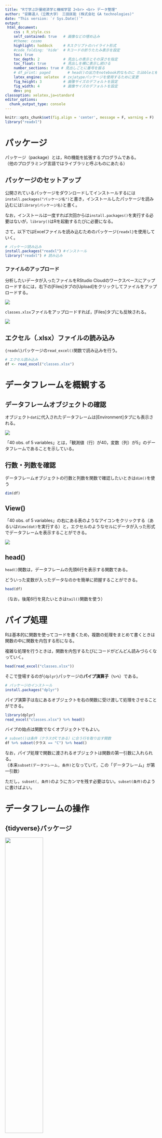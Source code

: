 ```yaml
---
title: "Rで学ぶ計量経済学と機械学習 2<br> <br> データ整理"
author: "安藤道人（立教大学）　三田匡能 (株式会社 GA technologies)"
date: "This version: `r Sys.Date()`"
output:
 html_document:
    css : R_style.css
    self_contained: true   # 画像などの埋め込み 
    #theme: cosmo
    highlight: haddock     # Rスクリプトのハイライト形式
    #code_folding: 'hide'  # Rコードの折りたたみ表示を設定
    toc: true
    toc_depth: 2           # 見出しの表示とその深さを指定
    toc_float: true        # 見出しを横に表示し続ける
    number_sections: true # 見出しごとに番号を振る
    # df_print: paged        # head()の出力をnotebook的なものに（tibbleと相性良）
    latex_engine: xelatex  # zxjatypeパッケージを使用するために変更
    fig_height: 3          # 画像サイズのデフォルトを設定
    fig_width: 4           # 画像サイズのデフォルトを設定
    dev: png
classoption: xelatex,ja=standard
editor_options: 
  chunk_output_type: console
---
```



```r
knitr::opts_chunk$set(fig.align = 'center', message = F, warning = F)
library("readxl")
```


# パッケージ

パッケージ（package）とは，Rの機能を拡張するプログラムである。  
（他のプログラミング言語ではライブラリと呼ぶものにあたる）

## パッケージのセットアップ

公開されているパッケージをダウンロードしてインストールするには`install.packages("パッケージ名")`と書き，インストールしたパッケージを読み込むには`library(パッケージ名)`と書く。

なお，インストールは一度すれば次回からは`install.packages()`を実行する必要はないが，`library()`はRを起動するたびに必要になる。

さて，以下ではExcelファイルを読み込むためのパッケージ`{readxl}`を使用していく。

```r
# パッケージ読み込み
install.packages("readxl") #インストール
library("readxl") # 読み込み
```

### ファイルのアップロード

分析したいデータが入ったファイルをRStudio Cloudのワークスペースにアップロードするには，右下の[Files]タブの[Upload]をクリックしてファイルをアップロードする。

![](02_data_wrangling.assets/1549109514602.png)

`classes.xlsx`ファイルをアップロードすれば，[Files]タブにも反映される。

![](02_data_wrangling.assets/1549109716829.png)

## エクセル（.xlsx）ファイルの読み込み

`{readxl}`パッケージの`read_excel()`関数で読み込みを行う。

```r
# エクセル読み込み
df <- read_excel("classes.xlsx")
```


# データフレームを概観する

## データフレームオブジェクトの確認

オブジェクト`dat`に代入されたデータフレームは[Environment]タブにも表示される。

![](02_data_wrangling.assets/1549111107106.png)

「40 obs. of 5 variables」とは，「観測値（行）が40，変数（列）が5」のデータフレームであることを示している。


## 行数・列数を確認

データフレームオブジェクトの行数と列数を関数で確認したいときは`dim()`を使う

```r
dim(df)
```


## View()

「40 obs. of 5 variables」の右にある表のようなアイコンをクリックする（あるいは`View(dat)`を実行する）と，エクセルのようなセルにデータが入った形式でデータフレームを表示することができる。

![](02_data_wrangling.assets/1549111424851.png)

## head()

`head()`関数は，データフレームの先頭6行を表示する関数である。

どういった変数が入ったデータなのかを簡単に把握することができる。

```r
head(df)
```

（なお，後尾6行を見たいときは`tail()`関数を使う）




# パイプ処理

Rは基本的に関数を使ってコードを書くため，複数の処理をまとめて書くときは関数の中に関数を内包する形になる。

複雑な処理を行うときは，関数を内包するたびにコードがどんどん読みづらくなっていく。

```r
head(read_excel("classes.xlsx"))
```

そこで登場するのが`{dplyr}`パッケージの**パイプ演算子**（`%>%`）である。

```r
# パッケージのインストール
install.packages("dplyr")
```

パイプ演算子は左にあるオブジェクトを右の関数に受け渡して処理をさせることができる。

```r
library(dplyr)
read_excel("classes.xlsx") %>% head()
```

バイプの始点は関数でなくオブジェクトでもよい。

```r
# subset()は条件（クラスがCである）に合う行を取り出す関数
df %>% subset(クラス == "C") %>% head()
```

なお，パイプ処理で関数に渡されるオブジェクトは関数の第一引数に入れられる。  
（本来`subset(データフレーム, 条件)`となっていて，この「データフレーム」が第一引数）

ただし，`subset(, 条件)`のようにカンマを残す必要はない。`subset(条件)`のように書けばよい。



# データフレームの操作

## {tidyverse}パッケージ

<img src="02_data_wrangling.assets/tidyverse-1549194552526.png" width=50%>

データの本格的な分析に入る前にデータの整理や加工を行うことを**前処理**（preprocess）という。

Rでは前処理を効率よく行うために{dplyr}や{tidyr}や{stringr}などのパッケージが整備されている。

いくつものパッケージを個別にインストールと読み込みを行うのは面倒なので，{dplyr}や{tidyr}や{stringr}などの便利なパッケージをまとめた[{tidyverse}](https://www.tidyverse.org/packages/)というパッケージをインストールする。


```r
install.packages("tidyverse") #インストール
library("tidyverse") # 読み込み
```

```r
library("tidyverse") # 読み込み
```


{tidyverse}パッケージで読み込まれるパッケージは，例えば次のようなものである

- 前処理を便利にするもの
    - [dplyr](http://dplyr.tidyverse.org/)や[tidyr](http://tidyr.tidyverse.org/)：データフレームの操作のためのパッケージ
    - [stringr](https://github.com/tidyverse/stringr)：文字列の操作のためのパッケージ
- 既存の関数の改善
    - [readr](http://readr.tidyverse.org/)：`read.csv()`関数をもっと便利なものに置き換える
    - [tibble](http://tibble.tidyverse.org/)：`data.frame()`関数をもっと便利なものに置き換える
    - [ggplot2](http://ggplot2.tidyverse.org/) ：綺麗なグラフやGIS（統計地図）などを描くことができる


## 条件指定による行の取り出し

### 条件と論理演算

ここでいう条件とは，「変数Xが2である（$X = 2$）」「変数Zが0以上である（$Z \geq 0$）」などといったもののこと。

Rでは等号や不等号は次のように表す。

| 数学上の記号 | Rでの記法  | 意味                   |
| :----------: | :--------: | :--------------------: |
| =，≠         | `==`，`!=` | である，でない         |
| ＞，＜       | `>`，`<`   | より大きい，より小さい |
| ≧，≦         | `>=`，`<=` | 以上，以下             |

これらの条件を複数つなげるとき（例えば「$X=2$かつ$Z=10$」のようにするとき）の論理演算子は次のように書く。

| 数学上の記号 | Rでの記法 | 意味         |
| :----------: | :------: | :----------: |
| ∧，∩         | `&`  | かつ（and）  |
| ∨，∪         | `|`  | または（or） |


```r
# 条件式の計算の例
 x <- 7            # x = 7と定義
 x != 2            # 「xは2ではない」（か否か）  
 (x > 2) & (x < 4) # 「2より大きい」かつ「4より小さい」（であるか否か）
```

条件式の計算結果はTRUE（真）とFALSE（偽）の値（論理値 bool）で返される。

### 関数を使わないで行指定

条件を満たす行を抜き出したいとき，関数を使わずにシンプルに記述する場合は次の方法で行う。

```r
df[df["クラス"] == "C",] # クラスがCの行を取り出す
```

これは，`df`というデータフレームの`"クラス"`という列（`df["クラス"]`）が`"C"`であるか否かを`df["クラス"] == "C"`として計算させて論理値（TRUEやFALSE）のベクトルを得て，それを`df[行番号,列番号]`の行番号の部分に入れることで条件に合致する行を取り出す方法。


### 関数を使って行指定

{dplyr}パッケージの`filter()`関数を使っても同様に条件指定して行を取り出すことができる。

`filter(データフレーム, 条件式)`の形で書く。

```r
filter(df, 50 < 英語 & 英語 < 60) # 英語が50~60点の人を抽出
```

（`filter()`はパイプ処理の節で登場した`subset()`と機能も文法もほぼ一緒）


#### （参考）`filter_all()`

`filter_()`派生の関数で`filter_all()`というものがある。

`filter_all()`の中に`any_vars()`や`all_vars()`という関数を入れて使う。

```r
# データフレームのいずれかの変数で80という値をとる行
filter_all(df, any_vars(. == 80))
```



## 列の取り出し

`select()`関数はデータフレームから条件に合う列を取り出す関数である


基本的には`select(データフレーム, 列名1, 列名2, ...)`のように書く

```r
select(df, クラス, 名前)
```

### 除外条件の指定

列名を指定するときに，マイナス（`-`）をつけると，「その列以外を取り出す」という指定になる

```r
df %>% select(-名前)
```

### 列名を検索して指定

`select()`の中で`contains()`という関数を使うと，「列名に〇〇という言葉を含むものを取り出す」という指定を行うことができる。

```r
df %>% select(contains("文"))
```


## 列名の変更

データフレームの列名を変更したいときは，主に次の2つの方法がある


### `colnames()`を使う

`colnames()`関数を使うとデータフレームの列名を取得できる（なお，行名は`rownames()`で取得できる）

```r
df2 <- df %>% select(クラス, 名前) # 説明の簡略のために2列を取り出す
colnames(df2) # 列名の表示
```

逆に，`colnames()`に（列数と同じ長さの）文字列ベクトルを指定することでデータフレームの列名を変更できる。

```r
colnames(df2) <- c("class","name") # 列名の変更
head(df2)
```


### `rename()`を使う

`rename()`関数を使い，`rename(df, 新しい列名 = 古い列名)`のように指定すると任意の列の列名のみを変えることができる。

```r
df2 %>% rename(NAME = name)
```


## 行を並べ替える

「点数が低い順に並べ替える」といった操作を行いたい場合，`arrange()`を使う

```r
df %>% arrange(数学) # 数学の点が低い順（昇順）に並べ替える
```

「高い順に並べ替える」という操作をしたい場合は`arrange()`の中で`desc()`を使う

```r
df %>% arrange(desc(英語)) # 英語の点が高い順（降順）に並べ替える
```


## 新たな列を追加する

前処理においては，「変数を加工し，新たな列に追加する」という処理を行う機会が多い。

変数の加工の仕方は目的に応じて様々だが，ここでは例として学生ごとの3科目の合計得点を算出する，

### 1列ずつ追加する

各科目の列を取り出して足し合わせれば合計得点の算出はできるので，それを`df["新たな列の名前"]`のように記述したものに代入すれば列の追加は簡単に終わる

```r
# 総得点
df["合計点"] = df$英語 + df$現文 + df$数学

# 列が追加された
head(df)
```


ただし，この方法では追加したい列の数だけこの記述を繰り返す必要がある。


### 複数列まとめて追加する

`mutate()`関数を使うと列の追加をもう少しスマートに記述できて，`mutate(df, 新しい列の名前 = 代入したい内容)`のように書く。

例えば「英語＋現文」，「英語＋数学」の2つの変数を作り，それぞれ「英国計」「英数計」と名付けることにする。

その場合，次のようにカンマで区切りながら変数を追加していく。

```r
df %>% mutate(英国計 = 英語 + 現文, 
              英数計 = 英語 + 数学)
```


## データフレームの連結

### 横方向の連結

同じ行数の２つのデータフレームを連結したいときは`bind_cols()`を使う

```r
# データフレームを分割
A <- df %>% select(クラス, 名前)
B <- df %>% select(英語, 現文, 数学)

# データフレームの連結
bind_cols(A,B)
```

（ちなみに，同様の機能をもつ関数で`cbind()`というものもある。）


### 縦方向の連結

同じ列数の２つのデータフレームを連結したいときは`bind_rows()`を使う

```r
# データフレームを分割
A <- df[1:20, ]   # 第1~20行
B <- df[21:40, ]  # 第21~40行

# データフレームの連結
bind_rows(A,B)
```

（同様の機能をもつ関数で`rbind()`というものもある。）


## （参考）データフレームの結合

「異なる行数・列数のデータフレームが２つあり，"id"列だけが対応関係にある」というような状況は公的統計でも民間企業のデータでも非常に多くある。  
（例えば公的統計なら「"地方自治体コード"列が対応関係にあるデータ群」であったり，民間企業なら「"顧客id"列が対応関係にあるデータ群」であったりする。）

そうした場合は"id"列を基準にデータフレームを結合するjoin関数を使う。

### full_join()

`full_join()`関数を例に実行してみる。

まず，例示用に簡単なデータフレームを作る


```r
# データフレームの用意
customers <- data.frame(顧客id = 1:2,
                        性別 = c("男性", "女性"),
                        年齢 = c("20代", "10代"))
sales <- data.frame(顧客id = c(1,2,3,2),
                    商品 = c("みかん", "りんご", "りんご", "みかん"),
                    個数 = c(1:4))
```

それぞれ次のようなデータフレームである。

```r
# 2名の顧客情報
customers
```

```r
# 3名の顧客による4回の取引記録
sales
```

これを`full_join()`で結合する。`full_join(df1, df2, by = "id")`のように書く。

```r
# "顧客id"をキーにcustomersとsalesを結合
full_join(customers, sales, by = "顧客id")
```

このように`顧客id`で紐づけしてひとつのデータフレームへと結合する。


### 結合の種類

ところで，結合する２つのデータフレーム間でidのデータが等しいとは限らない。一方では他方に比べて収録されているidのデータが少ないかもしれない（先の例での`顧客id == 3`が存在しなかったように）。

そこで結合の方法は一般的に4種類存在する。

Rでは結合方法に応じて別々の関数になっており，

1. `inner_join()`: 両方のデータフレームに存在するidを使う
2. `full_join()`: いずれかのデータフレームに存在するidは使う
3. `left_join()`: 左側に指定されたデータフレームに存在するidを使う
4. `right_join()`: 右側に指定されたデータフレームに存在するidを使う

となっている。


<center><img src="02_data_wrangling.assets/join.png" width=50%></center>

### inner_join()

`inner_join()`を使えば，先程の例での`顧客id == 3`は一方のデータフレームにしか存在しないidであるため，結合後は消える

```r
inner_join(customers, sales, by = "顧客id")
```

逆に`full_join()`では，先に示したように，`顧客id == 3`のデータが無い列は`NA`（欠損値）になる



## （参考）データフレームの展開

データの形式には**「ロング形式（縦持ち）」**と呼ばれるものと，**「ワイド形式（横持ち）」**と言われるものがある。


ロング形式は，例えば上記の`sales`データのように"商品"列には商品の種類を書き，"個数"列にはその商品の（売上）個数を書くものである。

一般的なデータが基本的に採用している形式で，これまで例に使用してきたデータフレームもロング形式である。

```r
# ロング形式
sales
```


ワイド形式は，例えば`sales`データで"商品"列の商品の種類ごとに列を分け，"顧客id"に対応する個数をセルに入れたもの（クロス集計表の形式になっているもの）である。

{tidyr}パッケージの`spread()`でワイド形式に変換することができる

```r
# ワイド形式
wide_shape = sales %>% spread(key = 商品, value = 個数)
wide_shape
```

{tidyr}パッケージの`gather()`でロング形式に戻すことができる

```r
# ロング形式に戻す
wide_shape %>% gather(key = 商品, value = 個数, みかん:りんご, na.rm = TRUE)
```


# （参考）文字列の操作

{stringr}パッケージによる文字列操作の基本を紹介する

## 文字列の結合

複数の文字列の結合は`str_c()`で行う

```r
str_c("あいう", "えお")
```

## 文字列ベクトルの全結合

文字列ベクトルの全要素を結合してひとつの文字列にまとめるには`str_flatten()`を使う

```r
str_flatten(LETTERS)
```

## 文字列のマッチング

文字列ベクトルの要素のうち，ある文字列（パターン）が入っている要素を取り出したいときは`str_subset()`を使う

```r
df[["名前"]] %>% str_subset("日") # "日"が入っている要素を検索
```

文字列ベクトルのなかで，ある文字列（パターン）が入っている要素の位置は`str_which()`で取得できる

```r
df[["名前"]] %>% str_which("川") # "川"が入っている要素の位置
```



<!-- 文字列ベクトルの各要素に，ある文字列（パターン）が入っているかどうかどうかの論理値がほしいときは`str_detect()`を使う -->

<!-- ```{r} -->
<!-- A <- c("あいうえお", "かきくけこ", "さしすせそ") -->

<!-- A %>% str_detect("あ") # "あ"が入っているか否か（論理値） -->
<!-- ``` -->





# （参考）Rのチートシート
プログラミング言語などにおいて，基本的な知識をまとめた文書を**チートシート**（Cheat Sheet）という。

[RStudioの公式サイトにもチートシートの一覧がまとめられているが](https://www.rstudio.com/resources/cheatsheets/)，主要なものはRStudioの[Help]→[Cheatsheets]からも簡単にアクセスできる。


![](02_data_wrangling.assets/1549118953251.png)

有志による日本語のチートシートは[公式サイト](https://www.rstudio.com/resources/cheatsheets/)の下の方の「Japanese Translations – 日本語翻訳」で見ることができる。（例：[dplyrとtidyrを使ったデータラングリングチートシート](https://github.com/rstudio/cheatsheets/raw/master/translations/japanese/data-wrangling-japanese.pdf)）



